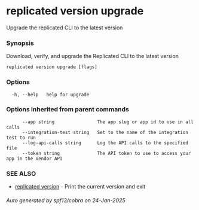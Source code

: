 # replicated version upgrade

Upgrade the replicated CLI to the latest version

### Synopsis

Download, verify, and upgrade the Replicated CLI to the latest version

```
replicated version upgrade [flags]
```

### Options

```
  -h, --help   help for upgrade
```

### Options inherited from parent commands

```
      --app string                The app slug or app id to use in all calls
      --integration-test string   Set to the name of the integration test to run
      --log-api-calls string      Log the API calls to the specified file
      --token string              The API token to use to access your app in the Vendor API
```

### SEE ALSO

* [replicated version](replicated-cli-version)	 - Print the current version and exit

###### Auto generated by spf13/cobra on 24-Jan-2025
